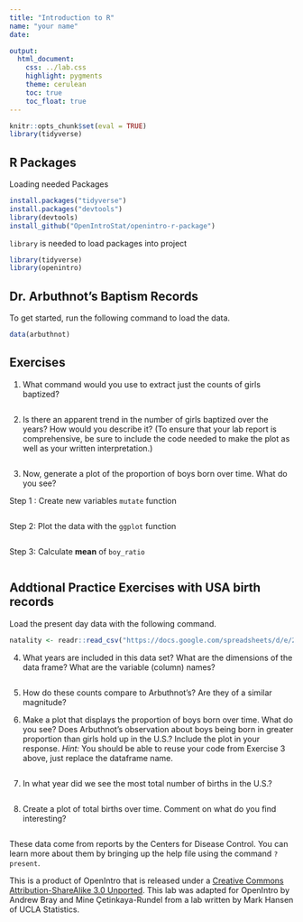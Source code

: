 ```yaml
---
title: "Introduction to R"
name: "your name"
date: 

output:
  html_document:
    css: ../lab.css
    highlight: pygments
    theme: cerulean
    toc: true
    toc_float: true
---
```


```r
knitr::opts_chunk$set(eval = TRUE)
library(tidyverse)
```

## R Packages

Loading needed Packages
```r
install.packages("tidyverse")
install.packages("devtools")
library(devtools)
install_github("OpenIntroStat/openintro-r-package")
```

`library` is needed to load packages into project
```r
library(tidyverse)
library(openintro)
```

## Dr. Arbuthnot's Baptism Records

To get started, run the following command to load the data.

```r
data(arbuthnot)
```

## Exercises

1. What command would you use to extract just the counts of girls baptized? 
    
```r

```

2. Is there an apparent trend in the number of girls baptized over the years? 
How would you describe it? (To ensure that your lab report is comprehensive,
be sure to include the code needed to make the plot as well as your written
interpretation.)

```r

```

3. Now, generate a plot of the proportion of boys born over time. What do you see? 


Step 1 : Create new variables `mutate` function
```r

```

Step 2: Plot the data with the `ggplot` function
```r
  
```

Step 3: Calculate **mean** of `boy_ratio`
```r

```


## Addtional Practice Exercises with USA birth records

Load the present day data with the following command.

```r
natality <- readr::read_csv("https://docs.google.com/spreadsheets/d/e/2PACX-1vQT4V0JbnhhXh5Ecch1CEBExXEL-MKl-J8TzfOLdFlWoAQ3oCQ2-xCPS5WKPNWraRmwEUiRFSzQclpp/pub?gid=0&single=true&output=csv")
```

4.  What years are included in this data set? What are the dimensions of the 
    data frame? What are the variable (column) names?
```r

```

5.  How do these counts compare to Arbuthnot's? Are they of a similar magnitude?

6.  Make a plot that displays the proportion of boys born over time. What do you see? 
    Does Arbuthnot's observation about boys being born in greater proportion than girls 
    hold up in the U.S.? Include the plot in your response. *Hint:* You should be
    able to reuse your code from Exercise 3 above, just replace the dataframe name.

```r

```

7.  In what year did we see the most total number of births in the U.S.?
    
```r

```

8.  Create a plot of total births over time.  Comment on what do you find interesting?  

```r

```


These data come from reports by the Centers for Disease Control. You can learn more about them
by bringing up the help file using the command `?present`.


<div id="license">
This is a product of OpenIntro that is released under a 
[Creative Commons Attribution-ShareAlike 3.0 Unported](http://creativecommons.org/licenses/by-sa/3.0). 
This lab was adapted for OpenIntro by Andrew Bray and Mine &Ccedil;etinkaya-Rundel
from a lab written by Mark Hansen of UCLA Statistics.
</div>
